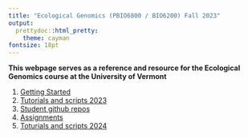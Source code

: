 ```yaml
---
title: "Ecological Genomics (PBIO6800 / BIO6200) Fall 2023"
output:
  prettydoc::html_pretty:
    theme: cayman
fontsize: 18pt
---
```


**This webpage serves as a reference and resource for the Ecological Genomics course at the University of Vermont** 

1. [Getting Started](Getting_started.html)
2. [Tutorials and scripts 2023](Tutorials.html) 
3. [Student github repos](Class_members.html)
4. [Assignments](Homework.html) 
5. [Toturials and scripts 2024](Tutorials_2021.html)



